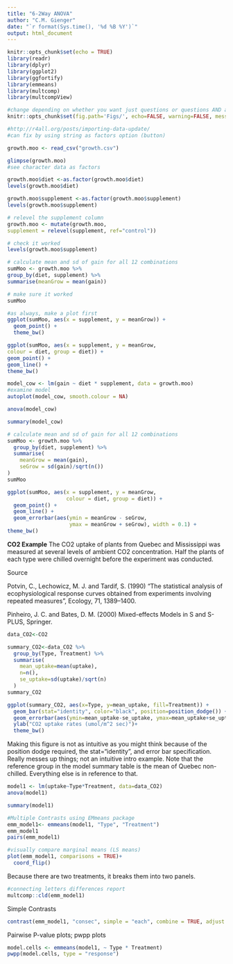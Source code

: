 ```yaml
---
title: "6-2Way ANOVA"
author: "C.M. Gienger"
date: "`r format(Sys.time(), '%d %B %Y')`"
output: html_document
---
```


```r
knitr::opts_chunk$set(echo = TRUE)
library(readr)
library(dplyr)
library(ggplot2)
library(ggfortify)
library(emmeans)
library(multcomp)
library(multcompView)
```

```r
#change depending on whether you want just questions or questions AND answers
knitr::opts_chunk$set(fig.path='Figs/', echo=FALSE, warning=FALSE, message=FALSE)
```
```r
#http://r4all.org/posts/importing-data-update/
#can fix by using string as factors option (button)
```


```r
growth.moo <- read_csv("growth.csv")
```

```r
glimpse(growth.moo)
#see character data as factors
```
```r
growth.moo$diet <-as.factor(growth.moo$diet)
levels(growth.moo$diet)
```
```r
growth.moo$supplement <-as.factor(growth.moo$supplement)
levels(growth.moo$supplement)
```

```r
# relevel the supplement column
growth.moo <- mutate(growth.moo,
supplement = relevel(supplement, ref="control"))
```

```r
# check it worked
levels(growth.moo$supplement)
```

```r
# calculate mean and sd of gain for all 12 combinations
sumMoo <- growth.moo %>%
group_by(diet, supplement) %>%
summarise(meanGrow = mean(gain))

# make sure it worked
sumMoo
```
```r
#as always, make a plot first
ggplot(sumMoo, aes(x = supplement, y = meanGrow)) +
  geom_point() +
  theme_bw()
```
```r
ggplot(sumMoo, aes(x = supplement, y = meanGrow,
colour = diet, group = diet)) +
geom_point() +
geom_line() +
theme_bw()
```
```r
model_cow <- lm(gain ~ diet * supplement, data = growth.moo)
#examine model
autoplot(model_cow, smooth.colour = NA)
```
```r
anova(model_cow)
```
```r
summary(model_cow)
```
```r
# calculate mean and sd of gain for all 12 combinations
sumMoo <- growth.moo %>%
  group_by(diet, supplement) %>%
  summarise(
    meanGrow = mean(gain),
    seGrow = sd(gain)/sqrt(n())
)
sumMoo
```
```r
ggplot(sumMoo, aes(x = supplement, y = meanGrow,
                   colour = diet, group = diet)) +
  geom_point() +
  geom_line() +
  geom_errorbar(aes(ymin = meanGrow - seGrow,
                    ymax = meanGrow + seGrow), width = 0.1) +
theme_bw()
```
**CO2 Example**
The CO2 uptake of plants from Quebec and Mississippi was measured at several levels of ambient CO2 concentration. Half the plants of each type were chilled overnight before the experiment was conducted.

Source

Potvin, C., Lechowicz, M. J. and Tardif, S. (1990) “The statistical analysis of ecophysiological response curves obtained from experiments involving repeated measures”, Ecology, 71, 1389–1400.

Pinheiro, J. C. and Bates, D. M. (2000) Mixed-effects Models in S and S-PLUS, Springer.
```r
data_CO2<-CO2
```

```r
summary_CO2<-data_CO2 %>%
  group_by(Type, Treatment) %>%
  summarise(
    mean_uptake=mean(uptake),
    n=n(),
    se_uptake=sd(uptake)/sqrt(n)
  )
summary_CO2
```

```r
ggplot(summary_CO2, aes(x=Type, y=mean_uptake, fill=Treatment)) +
  geom_bar(stat="identity", color="black", position=position_dodge()) +
  geom_errorbar(aes(ymin=mean_uptake-se_uptake, ymax=mean_uptake+se_uptake), width=.2, position=position_dodge(.9))+
  ylab("CO2 uptake rates (umol/m^2 sec)")+
  theme_bw()
```
Making this figure is not as intuitive as you might think because of the position dodge required, 
the stat="identity", and error bar specification.
Really messes up things; not an intuitive intro example.
Note that the reference group in the model summary table is the mean of Quebec non-chilled. Everything else is in reference to that.

```r
model1 <- lm(uptake~Type*Treatment, data=data_CO2)
anova(model1)
```

```r
summary(model1)
```
```r
#Multiple Contrasts using EMmeans package
emm_model1<- emmeans(model1, "Type", "Treatment")
emm_model1
pairs(emm_model1)
```

```r
#visually compare marginal means (LS means)
plot(emm_model1, comparisons = TRUE)+
  coord_flip()
```
Because there are two treatments, it breaks them into two panels.
```r
#connecting letters differences report
multcomp::cld(emm_model1)
```

Simple Contrasts
```r
contrast(emm_model1, "consec", simple = "each", combine = TRUE, adjust = "mvt")
```









Pairwise P-value plots; pwpp plots
```r
model.cells <- emmeans(model1, ~ Type * Treatment)
pwpp(model.cells, type = "response")
```





